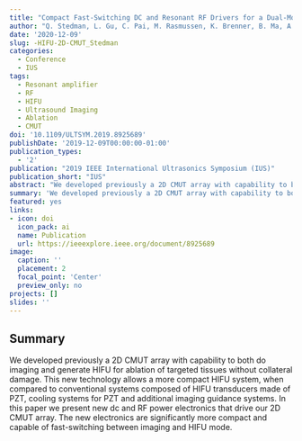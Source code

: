 ```yaml
---
title: "Compact Fast-Switching DC and Resonant RF Drivers for a Dual-Mode Imaging and HIFU 2D CMUT Array"
author: "Q. Stedman, L. Gu, C. Pai, M. Rasmussen, K. Brenner, B. Ma, A. Ergun, J. Rivas Davila, B. Khuri-Yakub"
date: '2020-12-09'
slug: -HIFU-2D-CMUT_Stedman
categories:
  - Conference
  - IUS
tags: 
  - Resonant amplifier
  - RF
  - HIFU
  - Ultrasound Imaging
  - Ablation
  - CMUT
doi: '10.1109/ULTSYM.2019.8925689'
publishDate: '2019-12-09T00:00:00-01:00'
publication_types:
  - '2'
publication: "2019 IEEE International Ultrasonics Symposium (IUS)"
publication_short: "IUS"
abstract: "We developed previously a 2D CMUT array with capability to both do imaging and generate HIFU for ablation of targeted tissues without collateral damage. This new technology allows a more compact HIFU system, when compared to conventional systems composed of HIFU transducers made of PZT, cooling systems for PZT and additional imaging guidance systems. In this paper we present new dc and RF power electronics that drive our 2D CMUT array. The new electronics are significantly more compact and capable of fast-switching between imaging and HIFU mode."
summary: 'We developed previously a 2D CMUT array with capability to both do imaging and generate HIFU for ablation of targeted tissues without collateral damage. This new technology allows a more compact HIFU system, when compared to conventional systems composed of HIFU transducers made of PZT, cooling systems for PZT and additional imaging guidance systems. In this paper we present new dc and RF power electronics that drive our 2D CMUT array. The new electronics are significantly more compact and capable of fast-switching between imaging and HIFU mode.'
featured: yes
links:
- icon: doi
  icon_pack: ai
  name: Publication
  url: https://ieeexplore.ieee.org/document/8925689
image:
  caption: ''
  placement: 2
  focal_point: 'Center'
  preview_only: no
projects: []
slides: ''
---
```


## Summary

We developed previously a 2D CMUT array with capability to both do imaging and generate HIFU for ablation of targeted tissues without collateral damage. This new technology allows a more compact HIFU system, when compared to conventional systems composed of HIFU transducers made of PZT, cooling systems for PZT and additional imaging guidance systems. In this paper we present new dc and RF power electronics that drive our 2D CMUT array. The new electronics are significantly more compact and capable of fast-switching between imaging and HIFU mode.